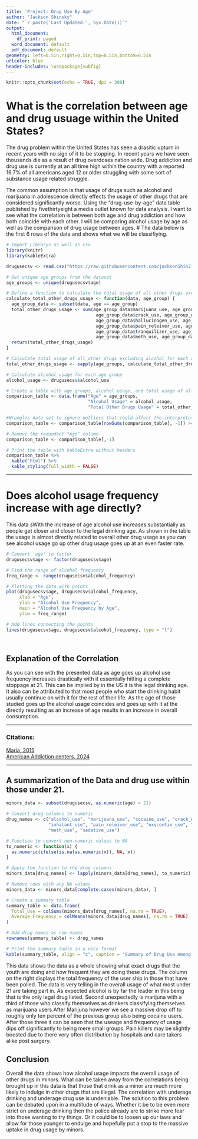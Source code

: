 ```yaml
---
title: 'Project: Drug Use By Age'
author: "Jackson Shinsky"
date: "`r paste('Last Updated:', Sys.Date())`"
output:
  html_document:
    df_print: paged
  word_document: default
  pdf_document: default
geometry: left=0.5in,right=0.5in,top=0.5in,bottom=0.5in
urlcolor: blue
header-includes: \usepackage{subfig}
---
```


```r
knitr::opts_chunk$set(echo = TRUE, dpi = 300)
```
<!-- This part sets up the knit type of the document -->

<!-- The # shows makes a title for the document -->

# What is the correlation between age and drug usuage within the United States?

The drug problem within the United States has seen a drasitic upturn in recent years with no sign of it to be stopping. In recent years we have seen thousands die as a result of drug overdoses nation wide. Drug addiction and drug use is currently at an all time high within the country with a reported 16.7% of all americans aged 12 or older struggling with some sort of substance usage related struggle.

The common assumption is that usage of drugs such as alcohol and marijuana in adolescence directly effects the usage of other drugs that are considered significantly worse. Using the "drug-use-by-age" data table published by fivethirtyeight a media outlet known for data analysis. I want to see what the correlation is between both age and drug addiction and how both coincide with each other. I will be comparing alcohol usage by age as well as the comparison of drug usage between ages.
<!-- This part shows the head of the drug use csv displaying a short summary of the data. -->
# The data below is the first 6 rows of the data and shows what we will be classifiying.

<!-- This set of code hides the code and displays a table -->


```r

# Import Librarys as well as csv
library(knitr)
library(kableExtra)

drugusecsv <- read.csv("https://raw.githubusercontent.com/jacksonShin21/Stat184FinalProject/main/drug-use-by-age.csv")

# Get unique age groups from the dataset
age_groups <- unique(drugusecsv$age)

# Define a function to calculate the total usage of all other drugs excluding alcohol for the specified age group
calculate_total_other_drugs_usage <- function(data, age_group) {
  age_group_data <- subset(data, age == age_group)
  total_other_drugs_usage <- sum(age_group_data$marijuana_use, age_group_data$cocaine_use,
                                  age_group_data$crack_use, age_group_data$heroin_use,
                                  age_group_data$hallucinogen_use, age_group_data$inhalant_use,
                                  age_group_data$pain_releiver_use, age_group_data$oxycontin_use,
                                  age_group_data$tranquilizer_use, age_group_data$stimulant_use,
                                  age_group_data$meth_use, age_group_data$sedative_use, na.rm = TRUE)
  return(total_other_drugs_usage)
}

# Calculate total usage of all other drugs excluding alcohol for each age group
total_other_drugs_usage <- sapply(age_groups, calculate_total_other_drugs_usage, data = drugusecsv)

# Calculate alcohol usage for each age group
alcohol_usage <- drugusecsv$alcohol_use

# Create a table with age groups, alcohol usage, and total usage of all other drugs
comparison_table <- data.frame("Age" = age_groups,
                               "Alcohol Usage" = alcohol_usage,
                               "Total Other Drugs Usage" = total_other_drugs_usage)

#Wrangles data set to ignore outliers that could affect the interpretation of the data.
comparison_table <- comparison_table[rowSums(comparison_table[, -1]) >= 5, ]

# Remove the redundant "Age" column
comparison_table <- comparison_table[,-1]

# Print the table with kableExtra without headers
comparison_table %>%
  kable("html") %>%
  kable_styling(full_width = FALSE)

```
---


# Does alcohol usage frequency increase with age directly?
This data sWith the increase of age alcohol use increases substantially as people get closer and closer to the legal drinking age. As shown in the table the usage is almost directly related to overall other drug usage as you can see alcohol usage go up other drug usage goes up at an even faster rate.

<!-- This set of code hides the code and displays a table -->


```r

# Convert 'age' to factor
drugusecsv$age <- factor(drugusecsv$age)

# Find the range of alcohol frequency
freq_range <- range(drugusecsv$alcohol_frequency)

# Plotting the data with points
plot(drugusecsv$age, drugusecsv$alcohol_frequency,
     xlab = "Age",
     ylab = "Alcohol Use Frequency",
     main = "Alcohol Use Frequency by Age",
     ylim = freq_range)

# Add lines connecting the points
lines(drugusecsv$age, drugusecsv$alcohol_frequency, type = "l")




```


## Explanation of the Correlation

As you can see with the presented data as age goes up alcohol use frequency increases drastically with it essentially hitting a complete stoppage at 21. This can be implied by in the US it is the legal drinking age. It also can be attributed to that most people who start the drinking habit usually continue on with it for the rest of their life. As the age of those studied goes up the alcohol usage coincides and goes up with it at the directly resulting as an increase of age results in an increase in overall consumption.


---

### Citations:

[Maria, 2015](https://fivethirtyeight.com/features/how-baby-boomers-get-high/)  
[American Addiction centers, 2024](https://americanaddictioncenters.org/addiction-statistics)
\newpage
    
---   

## A summarization of the Data and drug use within those under 21.
<!-- This set of code hides the code and displays a table -->

```r
minors_data <- subset(drugusecsv, as.numeric(age) < 21)

# Convert drug columns to numeric
drug_names <- c("alcohol_use", "marijuana_use", "cocaine_use", "crack_use", "heroin_use", "hallucinogen_use", 
                "inhalant_use", "pain_releiver_use", "oxycontin_use", "tranquilizer_use", "stimulant_use", 
                "meth_use", "sedative_use")

# Function to convert non-numeric values to NA
to_numeric <- function(x) {
  as.numeric(ifelse(is.na(as.numeric(x)), NA, x))
}

# Apply the function to the drug columns
minors_data[drug_names] <- lapply(minors_data[drug_names], to_numeric)

# Remove rows with any NA values
minors_data <- minors_data[complete.cases(minors_data), ]

# Create a summary table
summary_table <- data.frame(
  Total_Use = colSums(minors_data[drug_names], na.rm = TRUE),
  Average_Frequency = colMeans(minors_data[drug_names], na.rm = TRUE)
)

# Add drug names as row names
rownames(summary_table) <- drug_names

# Print the summary table in a nice format
kable(summary_table, align = "c", caption = "Summary of Drug Use Among Individuals Below 21")

```
This data shows the data as a whole showing what exact drugs that the youth are doing and how frequent they are doing these drugs. The column on the right displays the total frequency of the user ship in those that have been polled. The data is very telling in the overall usage of what most under 21 are taking part in. As expected alcohol is by far the leader in this being that is the only legal drug listed. Second unexpectedly is marijuna with a third of those who classify themselves as drinkers classifying themselves as marijuana users.After Marijuna however we see a massive drop off to roughly only ten percent of the previous group also being cocaine users. After those three it can be seen that the useage and frequency of usage dips off significantly to being mere small groups. Pain killers may be slightly boosted due to there very often distribution by hospitals and care takers alike post surgery.
<!-- This set of code creates a new page. -->


\newpage

## Conclusion
Overall the data shows how alcohol usage impacts the overall usage of other drugs in minors. What can be taken away from the correlations being brought up in this data is that those that drink as a minor are much more likely to indulge in other drugs that are illegal. The correlation with underage drinking and underage drug use is undeniable. The solution to this problem can be debated upon in a multitude of ways. Whether it be to be even more strict on underage drinking then the police already are to strike more fear into those wanting to try things. Or it could be to loosen up our laws and allow for those younger to endulge and hopefully put a stop to the massive uptake in drug usage by minors.
